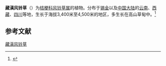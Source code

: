 {{Speciesbox
| image = 
| genus = Campanula
| species = immodesta
| authority = Lammers
| synonyms = * ''Campanula modesta'' Hook.f. & Thomson
}}

'''藏滇风铃草'''（{{sn|''Campanula immodesta''}}）为[[桔梗科|桔梗科]][[风铃草属|风铃草属]]的植物。分布于[[锡金|锡金]]以及[[中国大陆|中国大陆]]的[[云南|云南]]、[[西藏|西藏]]、[[四川|四川]]等地，生长于海拔3,400米至4,500米的地区，多生长在高山草甸中。<ref>{{Cite web|title=''Campanula immodesta''|url=http://www.efloras.org/florataxon.aspx?flora_id=2&taxon_id=250096243|accessdate=2019-12-22|author=eFloras|date=|format=|work=Flora of China|publisher=|language=|archive-date=2020-01-22|archive-url=https://web.archive.org/web/20200122211728/http://www.efloras.org/florataxon.aspx?flora_id=2&taxon_id=250096243|dead-url=no}}</ref>

== 参考文献 ==
<references />
{{Taxonbar|from=Q15596722}}

[[Category:风铃草属|藏滇风铃草]]


{{植物小作品}}